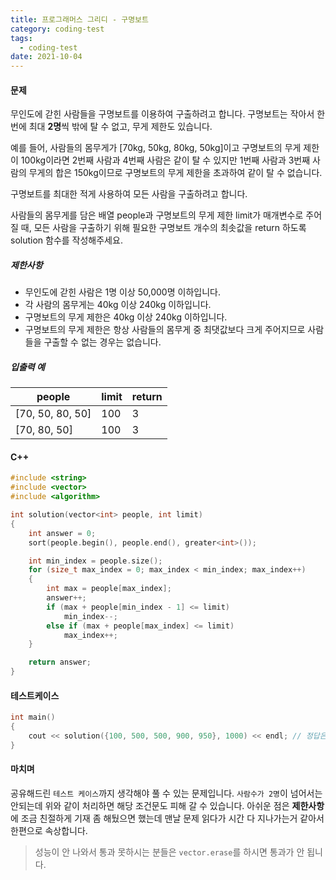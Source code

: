```yaml
---
title: 프로그래머스 그리디 - 구명보트
category: coding-test
tags:
  - coding-test
date: 2021-10-04
---
```


#### 문제

무인도에 갇힌 사람들을 구명보트를 이용하여 구출하려고 합니다. 구명보트는 작아서 한 번에 최대 **2명**씩 밖에 탈 수 없고, 무게 제한도 있습니다.

예를 들어, 사람들의 몸무게가 [70kg, 50kg, 80kg, 50kg]이고 구명보트의 무게 제한이 100kg이라면 2번째 사람과 4번째 사람은 같이 탈 수 있지만 1번째 사람과 3번째 사람의 무게의 합은 150kg이므로 구명보트의 무게 제한을 초과하여 같이 탈 수 없습니다.

구명보트를 최대한 적게 사용하여 모든 사람을 구출하려고 합니다.

사람들의 몸무게를 담은 배열 people과 구명보트의 무게 제한 limit가 매개변수로 주어질 때, 모든 사람을 구출하기 위해 필요한 구명보트 개수의 최솟값을 return 하도록 solution 함수를 작성해주세요.

##### 제한사항

- 무인도에 갇힌 사람은 1명 이상 50,000명 이하입니다.
- 각 사람의 몸무게는 40kg 이상 240kg 이하입니다.
- 구명보트의 무게 제한은 40kg 이상 240kg 이하입니다.
- 구명보트의 무게 제한은 항상 사람들의 몸무게 중 최댓값보다 크게 주어지므로 사람들을 구출할 수 없는 경우는 없습니다.

##### 입출력 예

| people           | limit | return |
| ---------------- | ----- | ------ |
| [70, 50, 80, 50] | 100   | 3      |
| [70, 80, 50]     | 100   | 3      |

#### C++

```c++
#include <string>
#include <vector>
#include <algorithm>

int solution(vector<int> people, int limit)
{
    int answer = 0;
    sort(people.begin(), people.end(), greater<int>());

    int min_index = people.size();
    for (size_t max_index = 0; max_index < min_index; max_index++)
    {
        int max = people[max_index];
        answer++;
        if (max + people[min_index - 1] <= limit)
            min_index--;
        else if (max + people[max_index] <= limit)
            max_index++;
    }

    return answer;
}
```

#### 테스트케이스

```c++
int main()
{
    cout << solution({100, 500, 500, 900, 950}, 1000) << endl; // 정답은 3
}
```

#### 마치며

공유해드린 `테스트 케이스`까지 생각해야 풀 수 있는 문제입니다. `사람수가 2명`이 넘어서는 안되는데 위와 같이 처리하면 해당 조건문도 피해 갈 수 있습니다. 아쉬운 점은 **제한사항**에 조금 친절하게 기재 좀 해뒀으면 했는데 맨날 문제 읽다가 시간 다 지나가는거 같아서 한편으로 속상합니다.

> 성능이 안 나와서 통과 못하시는 분들은 `vector.erase`를 하시면 통과가 안 됩니다.
